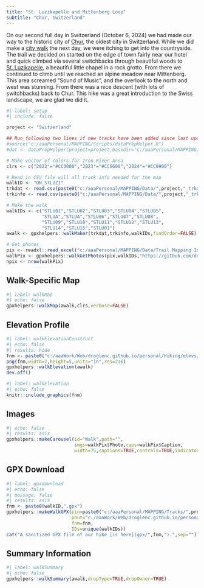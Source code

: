 ```yaml
---
title: "St. Luzikapelle and Mittenberg Loop"
subtitle: "Chur, Switzerland"
---
```


On our second full day in Switzerland (October 6, 2024) we had made our way to the historic city of [Chur](https://www.chur.graubuenden.ch/en), the oldest city in Switzerland. While we did make a [city walk](ON_CHURCW.html) the next day, we were itching to get into the countryside. The trail we decided on started on the edge of town fairly near our hotel and quick climbed via several switchbacks through beautiful woods to [St. Luzikapelle](https://www.chur.graubuenden.ch/en/attractions/st-luzi-chapel-0), a beautiful little chapel in a rock grotto. From there we continued to climb until we reached an alpine meadow near Mittenberg. This area screamed "Sound of Music", and the overlook to the north and west was stunning. From there was a nice descent (with lots of switchbacks) back to Chur. This hike was a great introduction to the Swiss landscape, we are glad we did it.

```r
#| label: setup
#| include: false

project <- "Switzerland"

## Run following two lines if new tracks have been added since last update
#source("c:/aaaPersonal/MAPPING/Scripts/dataPrepHelper.R")
#dat <- dataPrepHelper(project=project,basedir="c:/aaaPersonal/MAPPING/")

# Make vector of colors for Iron River Area
clrs <- c("2022"="#CC0000","2023"="#CC6600","2024"="#CC9900")

# Read in CSV file will all track info needed for the map
walkID <- "ON_STLUZI"
trkdat <- read.csv(paste0("c:/aaaPersonal/MAPPING/Data/",project,"_trkdat.csv"))
trkinfo <- read.csv(paste0("c:/aaaPersonal/MAPPING/Data/",project,"_trkinfo.csv"))

# Make the walk
walkIDs <- c("STLU01","STLU02","STLU03","STLU04","STLU05",
             "STLUA","STLUA","STLU06","STLU07","STLU08",
             "STLU09","STLU10","STLU11","STLU12","STLU13",
             "STLU14","STLU15","STLU01")
awalk <- gpxhelpers::walkMaker(trkdat,trkinfo,walkIDs,findOrder=FALSE)

# Get photos
pix <- readxl::read_excel("c:/aaaPersonal/MAPPING/Data/Trail Mapping Info.xlsx",sheet="Photos")
walkPix <- gpxhelpers::walkGetPhotos(pix,walkIDs,"https://github.com/droglenc/MAPPING/raw/main/Images")
npix <- nrow(walkPix)
```

## Walk-Specific Map

```r
#| label: walkMap
#| echo: false
gpxhelpers::walkMap(awalk,clrs,verbose=FALSE)
```

## Elevation Profile
```r
#| label: walkElevationConstruct
#| echo: false
#| results: hide
fnm <- paste0("c:/aaaWork/Web/droglenc.github.io/personal/Hiking/elevs/",walkID,".png") 
png(fnm,width=7,height=5,units="in",res=216)
gpxhelpers::walkElevation(awalk)
dev.off()
```
```r
#| label: walkElevation
#| echo: false
knitr::include_graphics(fnm)
```

## Images
```r
#| echo: false
#| results: asis
gpxhelpers::makeCarousel(id="Walk",path="",
                         imgs=walkPix$Photo,caps=walkPix$Caption,
                         width=75,captions=TRUE,controls=TRUE,indicators=FALSE)
```

## GPX Download
```r
#| label: gpxdownload
#| echo: false
#| message: false
#| results: asis
fnm <- paste0(walkID,".gpx")
gpxhelpers::makeWalkGPX(pin=paste0("c:/aaaPersonal/MAPPING/Tracks/",project),
                        pout="c:/aaaWork/Web/droglenc.github.io/personal/Hiking/gpx",
                        fnm=fnm,
                        IDs=unique(walkIDs))
cat("A sanitized GPX file of our hike [is here](gpx/",fnm,").",sep="")
```

## Summary Information
```r
#| label: walkSummary
#| echo: false
gpxhelpers::walkSummary(awalk,dropType=TRUE,dropOwner=TRUE)
```
